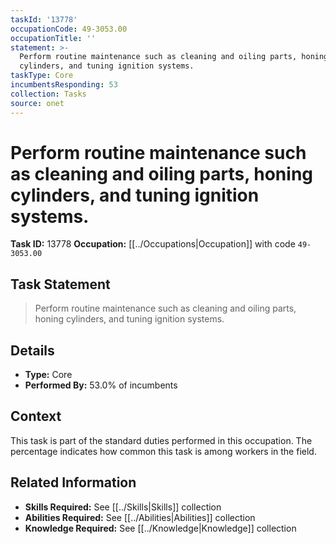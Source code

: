 ```yaml
---
taskId: '13778'
occupationCode: 49-3053.00
occupationTitle: ''
statement: >-
  Perform routine maintenance such as cleaning and oiling parts, honing
  cylinders, and tuning ignition systems.
taskType: Core
incumbentsResponding: 53
collection: Tasks
source: onet
---
```

# Perform routine maintenance such as cleaning and oiling parts, honing cylinders, and tuning ignition systems.

**Task ID:** 13778
**Occupation:** [[../Occupations|Occupation]] with code `49-3053.00`

## Task Statement

> Perform routine maintenance such as cleaning and oiling parts, honing cylinders, and tuning ignition systems.

## Details

- **Type:** Core
- **Performed By:** 53.0% of incumbents

## Context

This task is part of the standard duties performed in this occupation. The percentage indicates how common this task is among workers in the field.

## Related Information

- **Skills Required:** See [[../Skills|Skills]] collection
- **Abilities Required:** See [[../Abilities|Abilities]] collection
- **Knowledge Required:** See [[../Knowledge|Knowledge]] collection
